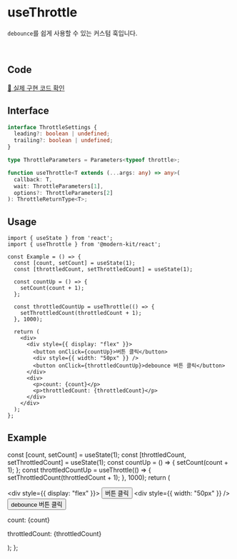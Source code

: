 
# useThrottle

`debounce`를 쉽게 사용할 수 있는 커스텀 훅입니다.

<br />

## Code
[🔗 실제 구현 코드 확인](https://github.com/modern-agile-team/modern-kit/blob/main/packages/react/src/hooks/useThrottle/index.ts)

## Interface
```ts title="typescript"
interface ThrottleSettings {
  leading?: boolean | undefined;
  trailing?: boolean | undefined;
}

type ThrottleParameters = Parameters<typeof throttle>;
```
```ts title="typescript"
function useThrottle<T extends (...args: any) => any>(
  callback: T,
  wait: ThrottleParameters[1],
  options?: ThrottleParameters[2]
): ThrottleReturnType<T>;
```

## Usage
```tsx title="typescript"
import { useState } from 'react';
import { useThrottle } from '@modern-kit/react';

const Example = () => {
  const [count, setCount] = useState(1);
  const [throttledCount, setThrottledCount] = useState(1);

  const countUp = () => {
    setCount(count + 1);
  };

  const throttledCountUp = useThrottle(() => {
    setThrottledCount(throttledCount + 1);
  }, 1000);

  return (
    <div>
      <div style={{ display: "flex" }}>
        <button onClick={countUp}>버튼 클릭</button>
        <div style={{ width: "50px" }} />
        <button onClick={throttledCountUp}>debounce 버튼 클릭</button>
      </div>
      <div>
        <p>count: {count}</p>
        <p>throttledCount: {throttledCount}</p>
      </div>
    </div>
  );
};
```

## Example

  const [count, setCount] = useState(1);
  const [throttledCount, setThrottledCount] = useState(1);
  const countUp = () => {
    setCount(count + 1);
  };
  const throttledCountUp = useThrottle(() => {
    setThrottledCount(throttledCount + 1);
  }, 1000);
  return (
    <div>
      <div style={{ display: "flex" }}>
        <button onClick={countUp}>버튼 클릭</button>
        <div style={{ width: "50px" }} />
        <button onClick={throttledCountUp}>debounce 버튼 클릭</button>
      </div>
      <div>
        <p>count: {count}</p>
        <p>throttledCount: {throttledCount}</p>
      </div>
    </div>
  );
};

<Example />